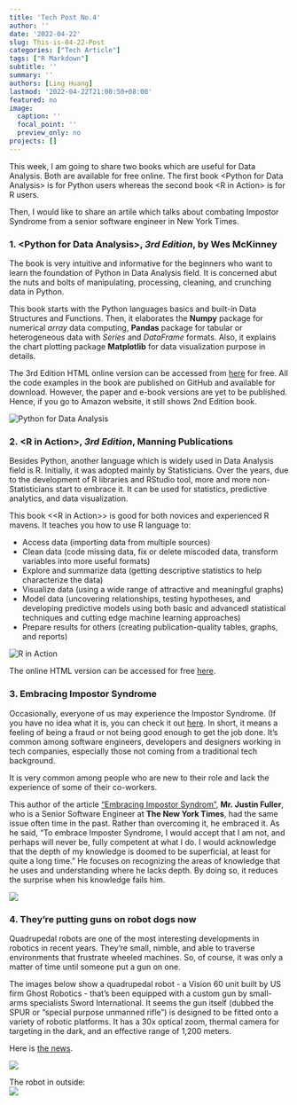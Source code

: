 ```yaml
---
title: 'Tech Post No.4'
author: ''
date: '2022-04-22'
slug: This-is-04-22-Post
categories: ["Tech Article"]
tags: ["R Markdown"]
subtitle: ''
summary: ''
authors: [Ling Huang]
lastmod: '2022-04-22T21:00:50+08:00'
featured: no
image:
  caption: ''
  focal_point: ''
  preview_only: no
projects: []
---
```


This week, I am going to share two books which are useful for Data Analysis. Both are available for free online. The first book \<Python for Data Analysis\> is for Python users whereas the second book \<R in Action\> is for R users.

Then, I would like to share an artile which talks about combating Impostor Syndrome from a senior software engineer in New York Times. 

### 1.  \<Python for Data Analysis\>, *3rd Edition*, by Wes McKinney  

The book is very intuitive and informative for the beginners who want to learn the foundation of Python in Data Analysis field. It is concerned abut the nuts and bolts of manipulating, processing, cleaning, and crunching data in Python.  

This book starts with the Python languages basics and built-in Data Structures and Functions. Then, it elaborates the **Numpy** package for numerical *array* data computing, **Pandas** package for tabular or heterogeneous data with *Series* and *DataFrame* formats. Also, it explains the chart plotting package **Matplotlib** for data visualization purpose in details.

The 3rd Edition HTML online version can be accessed from [here](https://wesmckinney.com/book/) for free. All the code examples in the book are published on GitHub and available for download. However, the paper and e-book versions are yet to be published. Hence, if you go to Amazon website, it still shows 2nd Edition book.  

![](Python_3rd_cover.png "Python for Data Analysis")


### 2.  \<R in Action\>, *3rd Edition*, Manning Publications   

Besides Python, another language which is widely used in Data Analysis field is R. Initially, it was adopted mainly by Statisticians.  Over the years, due to the development of R libraries and RStudio tool, more and more non-Statisticians start to embrace it. It can be used for statistics, predictive analytics, and data visualization.  

This book \<\<R in Action\>\> is good for both novices and experienced R mavens. It teaches you how to use R language to: 

- Access data (importing data from multiple sources)
- Clean data (code missing data, fix or delete miscoded data, transform variables into more useful formats)
- Explore and summarize data (getting descriptive statistics to help characterize the data)
- Visualize data (using a wide range of attractive and meaningful graphs)
- Model data (uncovering relationships, testing hypotheses, and developing predictive models using both basic and advancedl statistical techniques and cutting edge machine learning approaches)
- Prepare results for others (creating publication-quality tables, graphs, and reports)

![](R_in_Action.jpg "R in Action")


The online HTML version can be accessed for free [here](https://livebook.manning.com/book/r-in-action-third-edition/welcome/v-12/).

### 3.  Embracing Impostor Syndrome  

Occasionally, everyone of us may experience the Impostor Syndrome. (If you have no idea what it is, you can check it out [here](https://www.freecodecamp.org/news/what-is-imposter-syndrome-and-how-do-you-overcome-it/). In short, it means a feeling of being a fraud or not being good enough to get the job done. It's common among software engineers, developers and designers working in tech companies, especially those not coming from a traditional tech background.

It is very common among people who are new to their role and lack the experience of some of their co-workers.

This author of the article ["Embracing Impostor Syndrom"](https://www.justindfuller.com/2022/02/embracing-impostor-syndrome/), __Mr. Justin Fuller__, who is a Senior Software Engineer at **The New York Times**, had the same issue often time in the past. Rather than overcoming it, he embraced it. As he said, "To embrace Imposter Syndrome, I would accept that I am not, and perhaps will never be, fully competent at what I do. I would acknowledge that the depth of my knowledge is doomed to be superficial, at least for quite a long time." He focuses on recognizing the areas of knowledge that he uses and understanding where he lacks depth. By doing so, it reduces the surprise when his knowledge fails him. 

![](DK_Effect.png)

### 4.  They're putting guns on robot dogs now  

Quadrupedal robots are one of the most interesting developments in robotics in recent years. They're small, nimble, and able to traverse environments that frustrate wheeled machines. So, of course, it was only a matter of time until someone put a gun on one.

The images below show a quadrupedal robot - a Vision 60 unit built by US firm Ghost Robotics - that's been equipped with a custom gun by small-arms specialists Sword International. It seems the gun itself (dubbed the SPUR or "special purpose unmanned rifle") is designed to be fitted onto a variety of robotic platforms. It has a 30x optical zoom, thermal camera for targeting in the dark, and an effective range of 1,200 meters.

Here is [the news](https://www.theverge.com/2021/10/14/22726111/robot-dogs-with-guns-sword-international-ghost-robotics).  


![](robot_dog.png)  

The robot in outside:  
![](ghostrobotics2.png)

